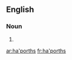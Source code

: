 ==English==

===Noun===
{{head|en|plural}}

# {{plural of|ha'porth|lang=en|nocat=1}}

[[ar:ha'porths]]
[[fr:ha'porths]]